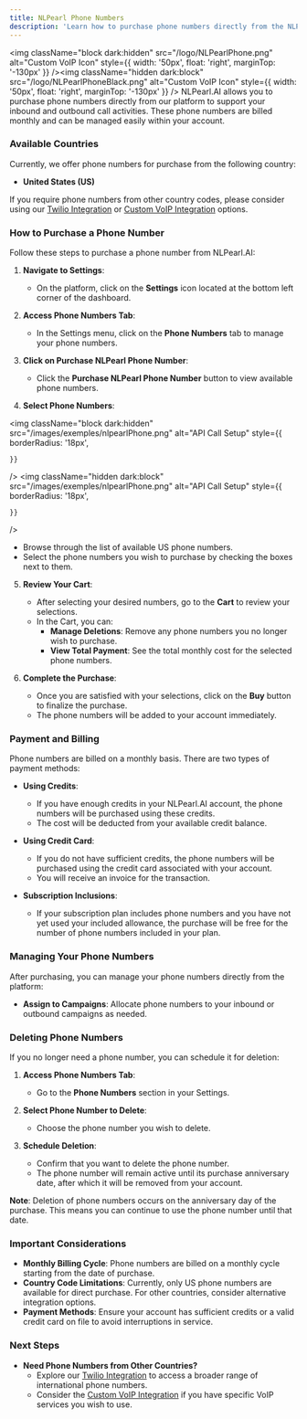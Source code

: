 ```yaml
---
title: NLPearl Phone Numbers
description: 'Learn how to purchase phone numbers directly from the NLPearl.AI platform.'
---
```


<img
	className="block dark:hidden"
  src="/logo/NLPearlPhone.png"
  alt="Custom VoIP Icon"
  style={{ width: '50px', float: 'right', marginTop: '-130px' }}
/><img
	className="hidden dark:block"
  src="/logo/NLPearlPhoneBlack.png"
  alt="Custom VoIP Icon"
  style={{ width: '50px', float: 'right', marginTop: '-130px' }}
/>
NLPearl.AI allows you to purchase phone numbers directly from our platform to support your inbound and outbound call activities. These phone numbers are billed monthly and can be managed easily within your account.

### Available Countries

Currently, we offer phone numbers for purchase from the following country:

- **United States (US)**

If you require phone numbers from other country codes, please consider using our [Twilio Integration](/pages/twilio_integration) or [Custom VoIP Integration](/pages/custom_voip) options.

### How to Purchase a Phone Number

Follow these steps to purchase a phone number from NLPearl.AI:

1. **Navigate to Settings**:
   - On the platform, click on the **Settings** icon located at the bottom left corner of the dashboard.

2. **Access Phone Numbers Tab**:
   - In the Settings menu, click on the **Phone Numbers** tab to manage your phone numbers.

3. **Click on Purchase NLPearl Phone Number**:
   - Click the **Purchase NLPearl Phone Number** button to view available phone numbers.

4. **Select Phone Numbers**:

<img
	className="block dark:hidden"
	src="/images/exemples/nlpearlPhone.png"
	alt="API Call Setup"
	style={{ 
	borderRadius: '18px', 

	}}
/>
<img
	className="hidden dark:block"
	src="/images/exemples/nlpearlPhone.png"
	alt="API Call Setup"
	style={{ 
	borderRadius: '18px', 

	}}
/>

   - Browse through the list of available US phone numbers.
   - Select the phone numbers you wish to purchase by checking the boxes next to them.

5. **Review Your Cart**:
   - After selecting your desired numbers, go to the **Cart** to review your selections.
   - In the Cart, you can:
     - **Manage Deletions**: Remove any phone numbers you no longer wish to purchase.
     - **View Total Payment**: See the total monthly cost for the selected phone numbers.

6. **Complete the Purchase**:
   - Once you are satisfied with your selections, click on the **Buy** button to finalize the purchase.
   - The phone numbers will be added to your account immediately.

### Payment and Billing

Phone numbers are billed on a monthly basis. There are two types of payment methods:

- **Using Credits**:
  - If you have enough credits in your NLPearl.AI account, the phone numbers will be purchased using these credits.
  - The cost will be deducted from your available credit balance.

- **Using Credit Card**:
  - If you do not have sufficient credits, the phone numbers will be purchased using the credit card associated with your account.
  - You will receive an invoice for the transaction.

- **Subscription Inclusions**:
  - If your subscription plan includes phone numbers and you have not yet used your included allowance, the purchase will be free for the number of phone numbers included in your plan.

### Managing Your Phone Numbers

After purchasing, you can manage your phone numbers directly from the platform:

- **Assign to Campaigns**: Allocate phone numbers to your inbound or outbound campaigns as needed.

### Deleting Phone Numbers

If you no longer need a phone number, you can schedule it for deletion:

1. **Access Phone Numbers Tab**:
   - Go to the **Phone Numbers** section in your Settings.

2. **Select Phone Number to Delete**:
   - Choose the phone number you wish to delete.

3. **Schedule Deletion**:
   - Confirm that you want to delete the phone number.
   - The phone number will remain active until its purchase anniversary date, after which it will be removed from your account.

**Note**: Deletion of phone numbers occurs on the anniversary day of the purchase. This means you can continue to use the phone number until that date.

### Important Considerations

- **Monthly Billing Cycle**: Phone numbers are billed on a monthly cycle starting from the date of purchase.
- **Country Code Limitations**: Currently, only US phone numbers are available for direct purchase. For other countries, consider alternative integration options.
- **Payment Methods**: Ensure your account has sufficient credits or a valid credit card on file to avoid interruptions in service.

### Next Steps

- **Need Phone Numbers from Other Countries?**
  - Explore our [Twilio Integration](/pages/twilio_integration) to access a broader range of international phone numbers.
  - Consider the [Custom VoIP Integration](/pages/custom_voip) if you have specific VoIP services you wish to use.



